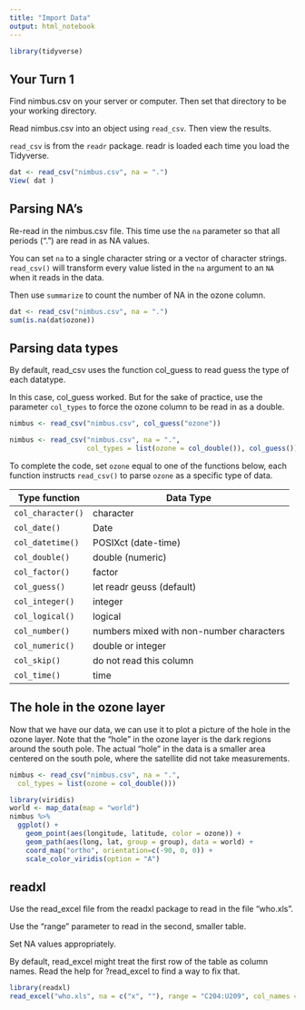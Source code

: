 ```yaml
---
title: "Import Data"
output: html_notebook
---
```


```r
library(tidyverse)
```

## Your Turn 1

Find nimbus.csv on your server or computer. Then set that directory to be your working directory.

Read nimbus.csv into an object using `read_csv`. Then view the results.

`read_csv` is from the `readr` package. readr is loaded each time you load the Tidyverse.

```r
dat <- read_csv("nimbus.csv", na = ".")
View( dat )
```

## Parsing NA's

Re-read in the nimbus.csv file. This time use the `na` parameter so that all periods (".") are read in as NA values.

You can set `na` to a single character string or a vector of character strings. `read_csv()` will transform every value listed in the `na` argument to an `NA` when it reads in the data.

Then use `summarize` to count the number of NA in the ozone column.
```r
dat <- read_csv("nimbus.csv", na = ".") 
sum(is.na(dat$ozone))

```


## Parsing data types

By default, read_csv uses the function col_guess to read guess the type of each datatype.

In this case, col_guess worked. But for the sake of practice, use the parameter `col_types` to force the ozone column to be read in as a double.


```r
nimbus <- read_csv("nimbus.csv", col_guess("ozone"))

nimbus <- read_csv("nimbus.csv", na = ".",
                   col_types = list(ozone = col_double()), col_guess())

```

To complete the code, set `ozone` equal to one of the functions below, each function instructs `read_csv()` to parse `ozone` as a specific type of data.

Type function     | Data Type
----------------- | -----------------------------------------
`col_character()` | character
`col_date()`      | Date
`col_datetime()`  | POSIXct (date-time)
`col_double()`    | double (numeric)
`col_factor()`    | factor
`col_guess()`     | let readr geuss (default)
`col_integer()`   | integer
`col_logical()`   | logical
`col_number()`    | numbers mixed with non-number characters
`col_numeric()`   | double or integer
`col_skip()`      | do not read this column
`col_time()`      | time

## The hole in the ozone layer

Now that we have our data, we can use it to plot a picture of the hole in the ozone layer. Note that the "hole" in the ozone layer is the dark regions around the south pole. The actual "hole" in the data is a smaller area centered on the south pole, where the satellite did not take measurements.

```r
nimbus <- read_csv("nimbus.csv", na = ".", 
  col_types = list(ozone = col_double()))

library(viridis)
world <- map_data(map = "world")
nimbus %>% 
  ggplot() +
    geom_point(aes(longitude, latitude, color = ozone)) +
    geom_path(aes(long, lat, group = group), data = world) +
    coord_map("ortho", orientation=c(-90, 0, 0)) +
    scale_color_viridis(option = "A")
```

## readxl

Use the read_excel file from the readxl package to read in the file "who.xls".

Use the "range" parameter to read in the second, smaller table.

Set NA values appropriately.

By default, read_excel might treat the first row of the table as column names.
Read the help for ?read_excel to find a way to fix that.

```r
library(readxl)
read_excel("who.xls", na = c("x", ""), range = "C204:U209", col_names = FALSE)
```
